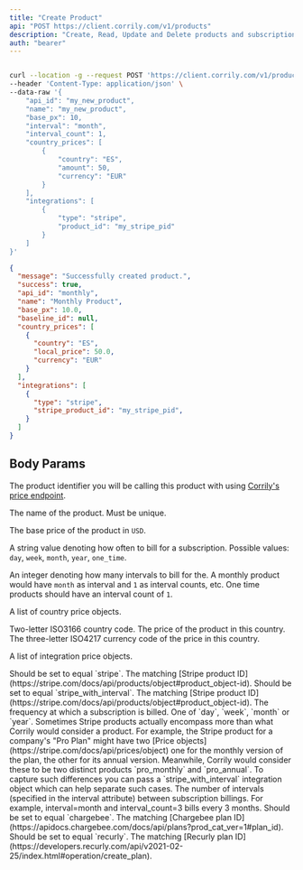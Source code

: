 ```yaml
---
title: "Create Product"
api: "POST https://client.corrily.com/v1/products"
description: "Create, Read, Update and Delete products and subscriptions in Corrily"
auth: "bearer"
---
```


<RequestExample>

```bash Response

curl --location -g --request POST 'https://client.corrily.com/v1/products' \
--header 'Content-Type: application/json' \
--data-raw '{
    "api_id": "my_new_product",
    "name": "my_new_product",
    "base_px": 10,
    "interval": "month",
    "interval_count": 1,
    "country_prices": [
        {
            "country": "ES",
            "amount": 50,
            "currency": "EUR"
        }
    ],
    "integrations": [
        {
            "type": "stripe",
            "product_id": "my_stripe_pid"
        }
    ]
}'
```

</RequestExample>

<ResponseExample>

```json Example
{
  "message": "Successfully created product.",
  "success": true,
  "api_id": "monthly",
  "name": "Monthly Product",
  "base_px": 10.0,
  "baseline_id": null,
  "country_prices": [
    {
      "country": "ES",
      "local_price": 50.0,
      "currency": "EUR"
    }
  ],
  "integrations": [
    {
      "type": "stripe",
      "stripe_product_id": "my_stripe_pid",
    }
  ]
}
```

</ResponseExample>

## Body Params

<Param body="api_id" type="string" required>

The product identifier you will be calling this product with using [Corrily's price endpoint](../api-reference/calculate-price).

</Param>

<Param body="name" type="string" required>

The name of the product. Must be unique.

</Param>

<Param body="base_px" type="float" required>

The base price of the product in `USD`.

</Param>

<Param body="interval" type="string" required>

A string value denoting how often to bill for a subscription. Possible values: `day`, `week`, `month`, `year`, `one_time`.

</Param>

<Param body="interval_count" type="int32" required>

An integer denoting how many intervals to bill for the. A monthly product would have `month` as interval and `1` as interval counts, etc.
One time products should have an interval count of `1`.

</Param>

<Param body="country_prices" type="[object]">

A list of country price objects.

<Expandable title="<country_price_object>">
    <ResponseField name="country" type="string" required>
        Two-letter ISO3166 country code.
    </ResponseField>
    <ResponseField name="amount" type="float" required>
        The price of the product in this country.
    </ResponseField>
    <ResponseField name="currency" type="string" required>
        The three-letter ISO4217 currency code of the price in this country.
    </ResponseField>

</Expandable>


</Param>


<Param body="integrations" type="[object]">

A list of integration price objects.

<Expandable title="<stripe>">
    <ResponseField name="type" type="string" required>
        Should be set to equal `stripe`.
    </ResponseField>
    <ResponseField name="stripe_product_id" type="float" required>
        The matching [Stripe product ID](https://stripe.com/docs/api/products/object#product_object-id).
    </ResponseField>

</Expandable>

<Expandable title="<stripe_with_interval>">
    <ResponseField name="type" type="stripe_with_interval" required>
        Should be set to equal `stripe_with_interval`.
    </ResponseField>
    <ResponseField name="stripe_product_id" type="float" required>
        The matching [Stripe product ID](https://stripe.com/docs/api/products/object#product_object-id).
    </ResponseField>
    <ResponseField name="interval" type="float" required>
        The frequency at which a subscription is billed. One of `day`, `week`, `month` or `year`.
        Sometimes Stripe products actually encompass more than what Corrily would consider a product. For example,
        the Stripe product for a company's "Pro Plan" might have two
        [Price objects](https://stripe.com/docs/api/prices/object)
        one for the monthly version of the plan, the other for its annual version. Meanwhile, Corrily would consider
        these to be two distinct products `pro_monthly` and `pro_annual`. To capture such differences you can pass
        a `stripe_with_interval` integration object which can help separate such cases.
    </ResponseField>
    <ResponseField name="interval_count" type="float" required>
        The number of intervals (specified in the interval attribute) between subscription billings.
        For example, interval=month and interval_count=3 bills every 3 months.
    </ResponseField>

</Expandable>

<Expandable title="<chargebee>">
    <ResponseField name="type" type="string" required>
        Should be set to equal `chargebee`.
    </ResponseField>
    <ResponseField name="chargebee_plan_id" type="float" required>
       The matching [Chargebee plan ID](https://apidocs.chargebee.com/docs/api/plans?prod_cat_ver=1#plan_id).
    </ResponseField>

</Expandable>

<Expandable title="<recurly>">
    <ResponseField name="type" type="string" required>
        Should be set to equal `recurly`.
    </ResponseField>
    <ResponseField name="chargebee_plan_id" type="float" required>
        The matching [Recurly plan ID](https://developers.recurly.com/api/v2021-02-25/index.html#operation/create_plan).
    </ResponseField>

</Expandable>

</Param>



